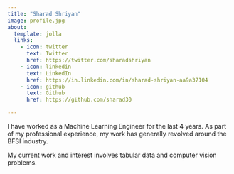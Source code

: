 ```yaml
---
title: "Sharad Shriyan"
image: profile.jpg
about:
  template: jolla
  links:
    - icon: twitter
      text: Twitter
      href: https://twitter.com/sharadshriyan
    - icon: linkedin
      text: LinkedIn
      href: https://in.linkedin.com/in/sharad-shriyan-aa9a37104
    - icon: github
      text: Github
      href: https://github.com/sharad30

---
```


I have worked as a Machine Learning Engineer for the last 4 years. As part of my professional experience, my work has generally revolved around the BFSI industry.

My current work and interest involves tabular data and computer vision problems.
